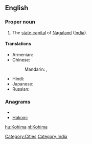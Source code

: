==English==
{{wikipedia}}

===Proper noun===
{{en-proper noun}}

# The [[state capital]] of [[Nagaland]] ([[India]]).

====Translations====
{{trans-top|capital of Nagaland, India}}
* Armenian: {{t|hy|Կոհիմա|tr=Kohima|sc=Armn}}
* Chinese:
*: Mandarin: {{t|cmn|科希馬|sc=Hani}},  {{t|cmn|科希马|tr=Kēxīmǎ|sc=Hani}}
{{trans-mid}}
* Hindi: {{t|hi|कोहिमा|tr=kōhimā|xs=Hindi}}
* Japanese: {{t|ja|コヒマ|tr=Kohima}}
* Russian: {{t|ru|Кохима|f|tr=Koxíma}}
{{trans-bottom}}

===Anagrams===
* {{alphagram|ahikmo}}
* [[Hakomi#English|Hakomi]]

[[Category:Cities]]
[[Category:India]]

[[hu:Kohima]]
[[nl:Kohima]]